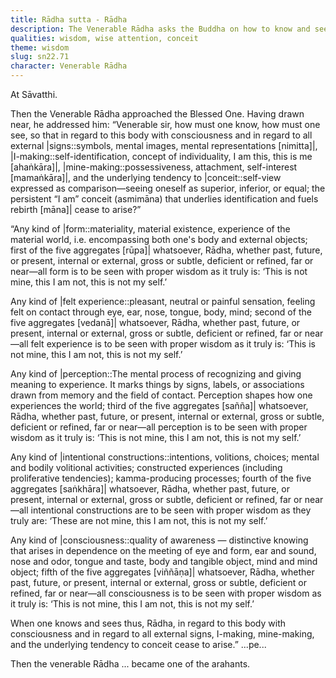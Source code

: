 ```yaml
---
title: Rādha sutta - Rādha
description: The Venerable Rādha asks the Buddha on how to know and see so that the underlying tendencies to self-identification, possessiveness, and conceit cease to arise.
qualities: wisdom, wise attention, conceit
theme: wisdom
slug: sn22.71
character: Venerable Rādha
---
```


At Sāvatthi.

Then the Venerable Rādha approached the Blessed One. Having drawn near, he addressed him: “Venerable sir, how must one know, how must one see, so that in regard to this body with consciousness and in regard to all external |signs::symbols, mental images, mental representations [nimitta]|, |I-making::self-identification, concept of individuality, I am this, this is me [ahaṅkāra]|, |mine-making::possessiveness, attachment, self-interest [mamaṅkāra]|, and the underlying tendency to |conceit::self-view expressed as comparison—seeing oneself as superior, inferior, or equal; the persistent “I am” conceit (asmimāna) that underlies identification and fuels rebirth [māna]| cease to arise?”

“Any kind of |form::materiality, material existence, experience of the material world, i.e. encompassing both one's body and external objects; first of the five aggregates [rūpa]| whatsoever, Rādha, whether past, future, or present, internal or external, gross or subtle, deficient or refined, far or near—all form is to be seen with proper wisdom as it truly is: ‘This is not mine, this I am not, this is not my self.’

Any kind of |felt experience::pleasant, neutral or painful sensation, feeling felt on contact through eye, ear, nose, tongue, body, mind; second of the five aggregates [vedanā]| whatsoever, Rādha, whether past, future, or present, internal or external, gross or subtle, deficient or refined, far or near—all felt experience is to be seen with proper wisdom as it truly is: ‘This is not mine, this I am not, this is not my self.’

Any kind of |perception::The mental process of recognizing and giving meaning to experience. It marks things by signs, labels, or associations drawn from memory and the field of contact. Perception shapes how one experiences the world; third of the five aggregates [sañña]| whatsoever, Rādha, whether past, future, or present, internal or external, gross or subtle, deficient or refined, far or near—all perception is to be seen with proper wisdom as it truly is: ‘This is not mine, this I am not, this is not my self.’

Any kind of |intentional constructions::intentions, volitions, choices; mental and bodily volitional activities; constructed experiences (including proliferative tendencies); kamma-producing processes; fourth of the five aggregates [saṅkhāra]| whatsoever, Rādha, whether past, future, or present, internal or external, gross or subtle, deficient or refined, far or near—all intentional constructions are to be seen with proper wisdom as they truly are: ‘These are not mine, this I am not, this is not my self.’

Any kind of |consciousness::quality of awareness — distinctive knowing that arises in dependence on the meeting of eye and form, ear and sound, nose and odor, tongue and taste, body and tangible object, mind and mind object; fifth of the five aggregates [viññāṇa]| whatsoever, Rādha, whether past, future, or present, internal or external, gross or subtle, deficient or refined, far or near—all consciousness is to be seen with proper wisdom as it truly is: ‘This is not mine, this I am not, this is not my self.’

When one knows and sees thus, Rādha, in regard to this body with consciousness and in regard to all external signs, I-making, mine-making, and the underlying tendency to conceit cease to arise.” ...pe...

Then the venerable Rādha ... became one of the arahants.